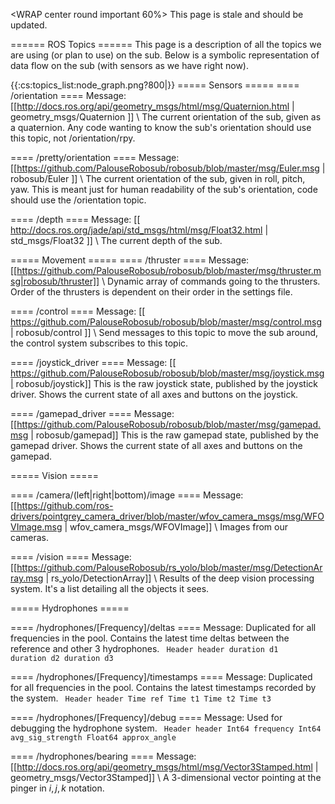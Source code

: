 <WRAP center round important 60%>
This page is stale and should be updated.
</WRAP>

====== ROS Topics ======
This page is a description of all the topics we are using (or plan to use) on the sub. Below is a symbolic representation of data flow on the sub (with sensors as we have right now).

{{:cs:topics_list:node_graph.png?800|}}
===== Sensors =====
==== /orientation ====
Message: [[http://docs.ros.org/api/geometry_msgs/html/msg/Quaternion.html | geometry_msgs/Quaternion ]] \\
The current orientation of the sub, given as a quaternion. Any code wanting to know the sub's orientation should use this topic, not /orientation/rpy.

==== /pretty/orientation ====
Message: [[https://github.com/PalouseRobosub/robosub/blob/master/msg/Euler.msg | robosub/Euler ]] \\
The current orientation of the sub, given in roll, pitch, yaw. This is meant just for human readability of the sub's orientation, code should use the /orientation topic.

==== /depth ====
Message: [[ http://docs.ros.org/jade/api/std_msgs/html/msg/Float32.html | std_msgs/Float32 ]] \\
The current depth of the sub.

===== Movement =====
==== /thruster ====
Message: [[https://github.com/PalouseRobosub/robosub/blob/master/msg/thruster.msg|robosub/thruster]] \\
Dynamic array of commands going to the thrusters. Order of the thrusters is dependent on their order in the settings file.


==== /control ====
Message: [[ https://github.com/PalouseRobosub/robosub/blob/master/msg/control.msg | robosub/control ]] \\
Send messages to this topic to move the sub around, the control system subscribes to this topic.


==== /joystick_driver ====
Message: [[ https://github.com/PalouseRobosub/robosub/blob/master/msg/joystick.msg| robosub/joystick]]
This is the raw joystick state, published by the joystick driver. Shows the current state of all axes and buttons on the joystick.

==== /gamepad_driver ====
Message: [[https://github.com/PalouseRobosub/robosub/blob/master/msg/gamepad.msg | robosub/gamepad]]
This is the raw gamepad state, published by the gamepad driver. Shows the current state of all axes and buttons on the gamepad.

===== Vision =====

==== /camera/(left|right|bottom)/image ====
Message: [[https://github.com/ros-drivers/pointgrey_camera_driver/blob/master/wfov_camera_msgs/msg/WFOVImage.msg | wfov_camera_msgs/WFOVImage]] \\
Images from our cameras.

==== /vision ====
Message: [[https://github.com/PalouseRobosub/rs_yolo/blob/master/msg/DetectionArray.msg | rs_yolo/DetectionArray]] \\
Results of the deep vision processing system. It's a list detailing all the objects it sees.

===== Hydrophones =====

==== /hydrophones/[Frequency]/deltas ====
Message: Duplicated for all frequencies in the pool. Contains the latest time deltas between the reference and other 3 hydrophones.
<code>
Header header
duration d1
duration d2
duration d3
</code>

==== /hydrophones/[Frequency]/timestamps ====
Message: Duplicated for all frequencies in the pool. Contains the latest timestamps recorded by the system.
<code>
Header header
Time ref
Time t1
Time t2
Time t3
</code>

==== /hydrophones/[Frequency]/debug ====
Message: Used for debugging the hydrophone system.
<code>
Header header
Int64 frequency
Int64 avg_sig_strength
Float64 approx_angle
</code>

==== /hydrophones/bearing ====
Message: [[http://docs.ros.org/api/geometry_msgs/html/msg/Vector3Stamped.html | geometry_msgs/Vector3Stamped]] \\
A 3-dimensional vector pointing at the pinger in $i,j,k$ notation.

